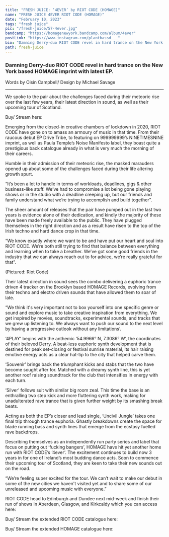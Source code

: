 ---
title: "FRESH JUICE: ‘4EVER’ by RIOT CODE (HOMAGE)"
name: "FRESH JUICE 4EVER RIOT CODE (HOMAGE)"
date: "February 10, 2023"
tags: "fresh juice"
pic: "/fresh-juice/57-4ever.jpg"
bandcamp: "https://homagenewyork.bandcamp.com/album/4ever"
postLink: "https://www.instagram.com/plantbassd___"
bio: "Damning Derry-duo RIOT CODE revel in hard trance on the New York based HOMAGE imprint with latest EP. "
path: fresh-juice
---

### Damning Derry-duo RIOT CODE revel in hard trance on the New York based HOMAGE imprint with latest EP.

<p className="smallText">Words by Oisín Campbell/ Design by Michael Savage</p>

<hr />

We spoke to the pair about the challenges faced during their meteoric rise over the last few years, their latest direction in sound, as well as their upcoming tour of Scotland.

<BandCamp src="album=1132256846" />

Buy/ Stream here: <HoverLink url="homagenewyork.bandcamp.com/album/4ever" name="4EVER | RIOT CODE | HOMAGE" inline external />

Emerging from the closed-in creative chambers of lockdown in 2020, RIOT CODE have gone on to amass an armoury of music in that time. From their raucous debut EP Drive Tribe, to featuring on 999999999’s NINETIMESNINE imprint, as well as Paula Temple’s Noise Manifesto label, they boast quite a prestigious back catalogue already in what is very much the morning of their careers.

Humble in their admission of their meteoric rise, the masked marauders opened up about some of the challenges faced during their life altering growth spurt.

“It’s been a lot to handle in terms of workloads, deadlines, gigs & other business-like stuff. We’ve had to compromise a lot being gone playing shows or in the studio with a deadline creeping up, but our friends and family understand what we’re trying to accomplish and build together”.

The sheer amount of releases that the pair have pumped out in the last two years is evidence alone of their dedication, and kindly the majority of these have been made freely available to the public. They have plugged themselves in the right direction and as a result have risen to the top of the Irish techno and hard dance crop in that time.

“We know exactly where we want to be and have put our heart and soul into RIOT CODE. We’re both still trying to find that balance between everything and learning when to take a breather. We’ve got some good friends in the industry that we can always reach out to for advice, we’re really grateful for that”.

<Picture src="/fresh-juice/57-cover.jpg" alt="Riot Code duo cover pic" size={1200} />
<p className="smallText">(Pictured: Riot Code)</p>

Their latest direction in sound sees the combo delivering a euphoric trance driven 4 tracker on the Brooklyn based HOMAGE Records, evolving from their techno and electro driven sounds that have allowed them to soar of late.

“We think it's very important not to box yourself into one specific genre or sound and explore music to take creative inspiration from everything. We get inspired by movies, soundtracks, experimental sounds, and tracks that we grew up listening to. We always want to push our sound to the next level by having a progressive outlook without any limitations’.

‘4PLAY’ begins with the anthemic ‘54.9966° N, 7.3086° W’, the coordinates of their beloved Derry. A beat-less euphoric synth development that is destined for peak set-closing or festival sunrise material, its hair raising emotive energy acts as a clear hat-tip to the city that helped carve them.

<Picture src="/fresh-juice/57-riot.jpg" alt="Riot Code edited pic" size={1200} />

‘Souvenir’ brings back the triumphant kicks and stabs that the two have become sought after for. Matched with a dreamy synth line, this is yet another roof raising soundtrack for the club that intensifies in energy with each turn.

‘Silver’ follows suit with similar big room zeal. This time the base is an enthralling two step kick and more fluttering synth work, making for unadulterated rave trance that is given further weight by its smashing break beats.

Acting as both the EP’s closer and lead single, ‘Uncivil Jungle’ takes one final trip through trance euphoria. Ghastly breakdowns create the space for blade running bass and synth lines that emerge from the ecstasy fuelled rave backdrops.

Describing themselves as an independently run party series and label that focus on putting out ‘fucking bangers’, HOMAGE have hit yet another home run with RIOT CODE’s ‘4ever’.
The excitement continues to build now 3 years in for one of Ireland’s most budding dance acts. Soon to commence their upcoming tour of Scotland, they are keen to take their new sounds out on the road.

“We’re feeling super excited for the tour. We can’t wait to make our debut in some of the new cities we haven't visited yet and to share some of our unreleased and upcoming music with everyone.”

RIOT CODE head to Edinburgh and Dundee next mid-week and finish their run of shows in Aberdeen, Glasgow, and Kirkcaldy which you can access here: <HoverLink url="ra.co/dj/riotcode/tour-dates" name="Tour Dates & Tickets - RIOT CODE" inline external />

Buy/ Stream the extended RIOT CODE catalogue here: <HoverLink url="riotcode.bandcamp.com/" name="Riot Code" inline external />

Buy/ Stream the extended HOMAGE catalogue here: <HoverLink url="homagenewyork.bandcamp.com/" name="HOMAGE" inline external />
